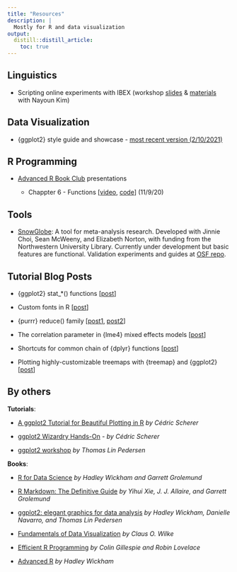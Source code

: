 ```yaml
---
title: "Resources"
description: |
  Mostly for R and data visualization
output:
  distill::distill_article:
    toc: true
---
```


## Linguistics

- Scripting online experiments with IBEX (workshop [slides](https://ibex-workshop-slides.netlify.app/) & [materials](https://github.com/yjunechoe/IBEX-Workshop-Materials) with Nayoun Kim)


## Data Visualization

- {ggplot2} style guide and showcase - [most recent version (2/10/2021)](https://yjunechoe.netlify.app/flipbooks/ggplot2_master/feb_2020_ggplot2.html)

## R Programming

- [Advanced R Book Club](https://github.com/r4ds/bookclub-Advanced_R) presentations

    - Chappter 6 - Functions [[video](https://youtu.be/lg5rzOU6lsg?t=113), [code](https://github.com/r4ds/bookclub-Advanced_R/tree/main/Presentations/Week06/Cohort4)] (11/9/20)
    
## Tools

- [SnowGlobe](https://snowglobe.soc.northwestern.edu/): A tool for meta-analysis research. Developed with Jinnie Choi, Sean McWeeny, and Elizabeth Norton, with funding from the Northwestern University Library. Currently under development but basic features are functional. Validation experiments and guides at [OSF repo](https://osf.io/u25rn/).

## Tutorial Blog Posts

- {ggplot2} stat_*() functions [[post](https://yjunechoe.github.io/posts/2020-09-26-demystifying-stat-layers-ggplot2/)]

- Custom fonts in R [[post](https://yjunechoe.github.io/posts/2021-06-24-setting-up-and-debugging-custom-fonts/)]

- {purrr} reduce() family [[post1](https://yjunechoe.github.io/posts/2020-12-13-collapse-repetitive-piping-with-reduce/), [post2](https://yjunechoe.github.io/posts/2021-01-17-random-sampling-a-table-animation/)]

- The correlation parameter in {lme4} mixed effects models [[post](https://yjunechoe.github.io/posts/2020-06-07-correlation-parameter-mem/)]

- Shortcuts for common chain of {dplyr} functions [[post](https://yjunechoe.github.io/posts/2020-08-07-saving-a-line-of-piping/)]

- Plotting highly-customizable treemaps with {treemap} and {ggplot2} [[post](https://yjunechoe.github.io/posts/2020-06-30-treemap-with-ggplot/)]


## By others

**Tutorials**:

- [A ggplot2 Tutorial for Beautiful Plotting in R](https://cedricscherer.netlify.app/2019/08/05/a-ggplot2-tutorial-for-beautiful-plotting-in-r/) _by Cédric Scherer_

- [ggplot2 Wizardry Hands-On](https://z3tt.github.io/OutlierConf2021/) - _by Cédric Scherer_

- [ggplot2 workshop](https://www.youtube.com/watch?v=h29g21z0a68) _by Thomas Lin Pedersen_

**Books**:

- [R for Data Science](https://r4ds.had.co.nz/) _by Hadley Wickham and Garrett Grolemund_

- [R Markdown: The Definitive Guide](https://bookdown.org/yihui/rmarkdown/) _by Yihui Xie, J. J. Allaire, and Garrett Grolemund_

- [ggplot2: elegant graphics for data analysis](https://ggplot2-book.org/) _by Hadley Wickham, Danielle Navarro, and Thomas Lin Pedersen_

- [Fundamentals of Data Visualization](https://clauswilke.com/dataviz/) _by Claus O. Wilke_

- [Efficient R Programming](https://csgillespie.github.io/efficientR/) _by Colin Gillespie and Robin Lovelace_

- [Advanced R](https://adv-r.hadley.nz/) _by Hadley Wickham_
